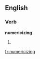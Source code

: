 ==English==

===Verb===
'''numericizing'''

# {{present participle of|[[numericize]]}}

[[fr:numericizing]]
